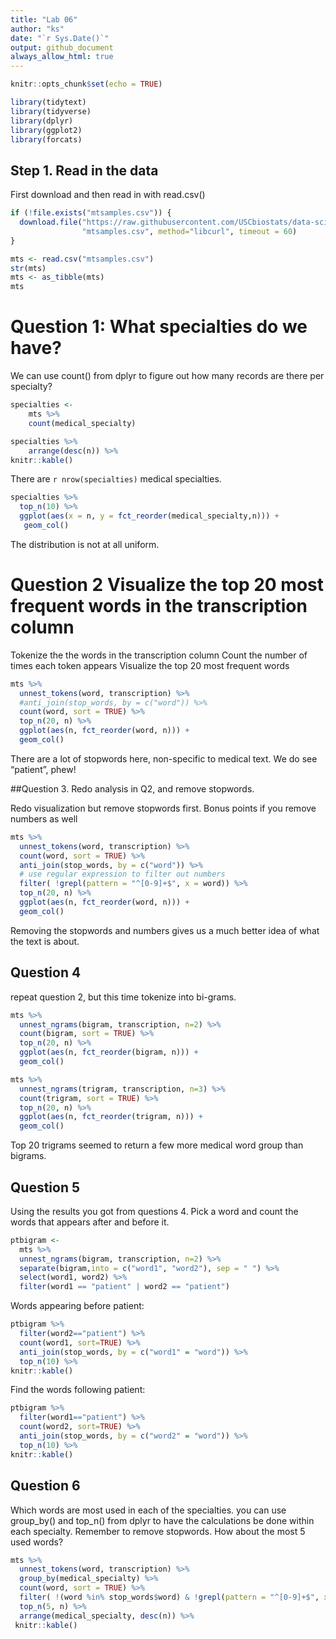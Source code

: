 ```yaml
---
title: "Lab 06"
author: "ks"
date: "`r Sys.Date()`"
output: github_document
always_allow_html: true
---
```


```r
knitr::opts_chunk$set(echo = TRUE)
```

```r
library(tidytext)
library(tidyverse)
library(dplyr)
library(ggplot2)
library(forcats)
```


## Step 1. Read in the data
First download and then read in with read.csv()

```r
if (!file.exists("mtsamples.csv")) {
  download.file("https://raw.githubusercontent.com/USCbiostats/data-science-data/master/00_mtsamples/mtsamples.csv", 
                "mtsamples.csv", method="libcurl", timeout = 60)
}

mts <- read.csv("mtsamples.csv")
str(mts)
mts <- as_tibble(mts)
mts
```

# Question 1: What specialties do we have?
We can use count() from dplyr to figure out how many records are there per specialty? 

```r
specialties <- 
    mts %>%
    count(medical_specialty)

specialties %>%
    arrange(desc(n)) %>%
knitr::kable()
```

There are `r nrow(specialties)` medical specialties.

```r
specialties %>%
  top_n(10) %>%
  ggplot(aes(x = n, y = fct_reorder(medical_specialty,n))) + 
   geom_col()
```

The distribution is not at all uniform.


# Question 2  Visualize the top 20 most frequent words in the transcription column

Tokenize the the words in the transcription column
Count the number of times each token appears
Visualize the top 20 most frequent words

```r
mts %>%
  unnest_tokens(word, transcription) %>%
  #anti_join(stop_words, by = c("word")) %>%
  count(word, sort = TRUE) %>%
  top_n(20, n) %>%
  ggplot(aes(n, fct_reorder(word, n))) +
  geom_col()
```

There are a lot of stopwords here, non-specific to medical text. We do see "patient", phew!

##Question 3. Redo analysis in Q2, and remove stopwords.

Redo visualization but remove stopwords first.
Bonus points if you remove numbers as well

```r
mts %>%
  unnest_tokens(word, transcription) %>%
  count(word, sort = TRUE) %>%
  anti_join(stop_words, by = c("word")) %>%
  # use regular expression to filter out numbers
  filter( !grepl(pattern = "^[0-9]+$", x = word)) %>%
  top_n(20, n) %>%
  ggplot(aes(n, fct_reorder(word, n))) +
  geom_col()
```

Removing the stopwords and numbers gives us a much better idea of what the text is about.

## Question 4
repeat question 2, but this time tokenize into bi-grams. 

```r
mts %>%
  unnest_ngrams(bigram, transcription, n=2) %>%
  count(bigram, sort = TRUE) %>%
  top_n(20, n) %>%
  ggplot(aes(n, fct_reorder(bigram, n))) +
  geom_col()
```

```r
mts %>%
  unnest_ngrams(trigram, transcription, n=3) %>%
  count(trigram, sort = TRUE) %>%
  top_n(20, n) %>%
  ggplot(aes(n, fct_reorder(trigram, n))) +
  geom_col()
```

Top 20 trigrams seemed to return a few more medical word group than bigrams.

## Question 5
Using the results you got from questions 4. Pick a word and count the words that appears after and before it.

```r
ptbigram <-
  mts %>%
  unnest_ngrams(bigram, transcription, n=2) %>%
  separate(bigram,into = c("word1", "word2"), sep = " ") %>%
  select(word1, word2) %>%
  filter(word1 == "patient" | word2 == "patient")
```


Words appearing before patient:

```r
ptbigram %>%
  filter(word2=="patient") %>%
  count(word1, sort=TRUE) %>%
  anti_join(stop_words, by = c("word1" = "word")) %>%
  top_n(10) %>%
knitr::kable()
```

Find the words following patient:

```r
ptbigram %>%
  filter(word1=="patient") %>%
  count(word2, sort=TRUE) %>%
  anti_join(stop_words, by = c("word2" = "word")) %>%
  top_n(10) %>%
knitr::kable()
```

## Question 6
Which words are most used in each of the specialties. you can use group_by() and top_n() from dplyr to have the calculations be done within each specialty. Remember to remove stopwords. How about the most 5 used words?

```r
mts %>%
  unnest_tokens(word, transcription) %>%
  group_by(medical_specialty) %>% 
  count(word, sort = TRUE) %>%
  filter( !(word %in% stop_words$word) & !grepl(pattern = "^[0-9]+$", x = word)) %>%
  top_n(5, n) %>%
  arrange(medical_specialty, desc(n)) %>%
 knitr::kable()
```
